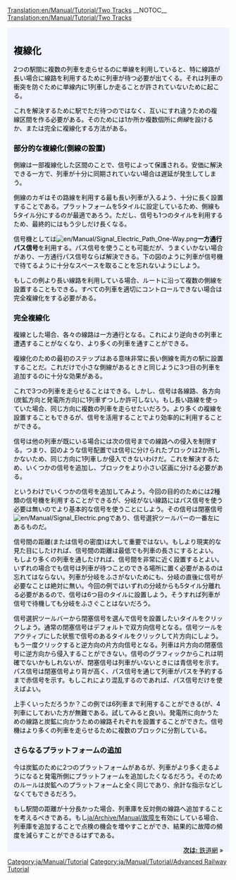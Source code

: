 [[Translation:en/Manual/Tutorial/Two Tracks]]
__NOTOC__
[[Translation:en/Manual/Tutorial/Two Tracks]]
{{en/Translation|origin= en/Manual/Tutorial/Two Tracks
|from  = en
|to    = ja
|Percentage = 90
}}

{{en/Tabs|3|2
|ja/Manual/Tutorial/Two Platforms|1. 2つのプラットフォーム<!--
-->|ja/Manual/Tutorial/Two Tracks|2. 複線化<!--
-->|ja/Manual/Tutorial/Basic Network|3. 鉄道網}}
<div style="padding:.5em 1em 1em 1em; border-top:none; background-color:#f1f2fe; color:#000;">
{{ja/Manual/Tutorial/Navigation}}
== 複線化 ==
2つの駅間に複数の列車を走らせるのに単線を利用していると、特に線路が長い場合に線路を利用するために列車が待つ必要が出てくる。それは列車の衝突を防ぐために単線内に1列車しか走ることが許されていないために起こる。

これを解決するために駅でただ待つのではなく、互いにすれ違うための複線区間を作る必要がある。そのためには1か所か複数個所に''側線''を設けるか、または完全に複線化する方法がある。

=== 部分的な複線化(側線の設置) ===
側線は一部複線化した区間のことで、信号によって保護される。安価に解決できる一方で、列車が十分に同期されていない場合は遅延が発生してしまう。

側線のカギはその路線を利用する最も長い列車が入るよう、十分に長く設置することである。プラットフォームを5タイルに設定しているため、側線も5タイル分にするのが最適であろう。ただし、信号も1つのタイルを利用するため、最終的にはもう少しだけ長くなる。

信号機としては[[File:en/Manual/Signal Electric Path One-Way.png]]'''一方通行パス信号'''を利用する。パス信号を使うことも可能だが、うまくいかない場合があり、一方通行パス信号ならば解決できる。下の図のように列車が信号機で待てるように十分なスペースを取ることを忘れないようにしよう。

{{en/Phototable|[[File:en/Manual/Tutorial/Tutorial passing siding.png|400px]]|側線 (クリックして拡大)|none}}

もしこの例より長い線路を利用している場合、ルートに沿って複数の側線を設置することもできる。すべての列車を適切にコントロールできない場合は完全複線化をする必要がある。

=== 完全複線化 ===
複線とした場合、各々の線路は一方通行となる。これにより逆向きの列車と遭遇することがなくなり、より多くの列車を通すことができる。

複線化のための最初のステップはある意味非常に長い側線を両方の駅に設置することだ。これだけで小さな側線があるときと同じように3つ目の列車を追加するのに十分な効果がある。

{{en/Phototable|[[File:en/Manual/Tutorial/Tutorial three trains.png|400px]]|完全に複線化して3つ目の列車を追加した (クリックして拡大)|none}}

これで3つの列車を走らせることはできる。しかし、信号は各線路、各方向(炭鉱方向と発電所方向)に1列車ずつしか許可しない。もし長い路線を使っていた場合、同じ方向に複数の列車を走らせたいだろう。より多くの複線を設置することもできるが、信号を活用することでより効率的に利用することができる。

信号は他の列車が既にいる場合には次の信号までの線路への侵入を制限する。つまり、図のような信号配置では信号に分けられたブロックは2か所しかないため、同じ方向に1列車しか侵入できないわけだ。これを解決するため、いくつかの信号を追加し、ブロックをより小さい区画に分ける必要がある。

というわけでいくつかの信号を追加してみよう。今回の目的のためには2種類の信号機を利用することができるが、分岐がない線路にはパス信号を使う必要は無いのでより基本的な信号を使うことにしよう。その信号は閉塞信号[[File:en/Manual/Signal Electric.png]]であり、信号選択ツールバーの一番左にあるものだ。

信号間の距離(または信号の密度)は大して重要ではない。もしより現実的な見た目にしたければ、信号間の距離は最低でも列車の長さにするとよい。もしより多くの列車を通したければ、信号間を非常に近く設置するとよい。いずれの場合でも信号は列車が待つことのできる場所に置く必要があるのは忘れてはならない。列車が分岐をふさがないためにも、分岐の直後に信号が必要なことは絶対に無い。今回の例ではいずれの分岐からも5タイル分離れる必要があるので、信号は6つ目のタイルに設置しよう。そうすれば列車が信号で待機しても分岐をふさぐことはないだろう。

信号選択ツールバーから閉塞信号を選んで信号を設置したいタイルをクリックしよう。通常の閉塞信号はデフォルトで双方向信号となる。信号ツールをアクティブにした状態で信号のあるタイルをクリックして片方向にしよう。もう一度クリックすると逆方向の片方向信号となる。列車は片方向の閉塞信号に逆方向から侵入することができない。信号のグラフィックからこれは明確でないかもしれないが、閉塞信号は列車がいないときには青信号を示す。パス信号は閉塞信号より背が高く、パス信号を通じて列車がパスを予約するまで赤信号を示す。もしこれにより混乱するのであれば、パス信号だけを使えばよい。

{{en/Phototable|[[File:en/Manual/Tutorial/Tutorial intermediate signals.png|400px]]|中間に信号を配置した複線。パス信号を利用しても同様に動作する。 (クリックして拡大)|none}}

上手くいっただろうか？この例では6列車まで利用することができる(が、4列車にしておいた方が無難である。試してみると良い)。発電所に向かうための線路と炭鉱に向かうための線路それぞれを設置することができた。信号機はより多くの列車を走らせるために複数のブロックに分割している。

=== さらなるプラットフォームの追加 ===
今は炭鉱のために2つのプラットフォームがあるが、列車がより多く走るようになると発電所側にプラットフォームを追加したくなるだろう。そのためのルールは炭鉱へのプラットフォームと全く同じであり、余計な指示などしなくてもできるだろう。

{{en/Phototable|[[File:en/Manual/Tutorial/Tutorial two platforms both ends.png|400px]]|発電所駅へのプラットフォーム追加 (クリックして拡大)|none}}

もし駅間の距離が十分長かった場合、列車庫を反対側の線路へ追加することを考えるべきである。もし[[ja/Archive/Manual/故障]]を有効にしている場合、列車庫を追加することで点検の機会を増やすことができ、結果的に故障の頻度を減らすことができるはずである。


<span style="float: right">[[ja/Manual/Tutorial/Basic Network|'''次は:''' 鉄道網]] &raquo;</span>
</div>
[[Category:ja/Manual/Tutorial]]
[[Category:ja/Manual/Tutorial/Advanced Railway Tutorial]]